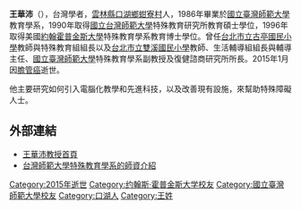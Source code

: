 '''王華沛'''（{{bd|1959年|5月16日|2015年|1月28日||}}），台灣學者，[[雲林縣|雲林縣]][[口湖鄉|口湖鄉]][[蚶寮村|蚶寮村]]人，1986年畢業於[[國立臺灣師範大學|國立臺灣師範大學]]教育學系，1990年取得[[國立台灣師範大學|國立台灣師範大學]]特殊教育研究所教育碩士學位，1996年取得美國[[約翰霍普金斯大學|約翰霍普金斯大學]]特殊教育學系教育博士學位。曾任[[台北市立古亭國民小學|台北市立古亭國民小學]]教師與特殊教育組組長以及[[台北市立雙溪國民小學|台北市立雙溪國民小學]]教師、生活輔導組組長與輔導主任、[[國立臺灣師範大學|國立臺灣師範大學]]特殊教育學系副教授及復健諮商研究所所長。2015年1月因[[膽管癌|膽管癌]]逝世。

他主要研究如何引入電腦化教學和先進科技，以及改善現有設施，來幫助特殊障礙人士。

==外部連結==
* [http://140.122.78.66/ 王華沛教授首頁] {{Wayback|url=http://140.122.78.66/ |date=20070317065722 }}
* [https://web.archive.org/web/20071202125448/http://www.ntnu.edu.tw/spe/item2_1.html 台灣師範大學特殊教育學系的師資介紹]

{{Taiwan-academic-bio-stub}}
{{DEFAULTSORT: Wang, H. P.}}
[[Category:2015年逝世|Category:2015年逝世]]
[[Category:约翰斯·霍普金斯大学校友|Category:约翰斯·霍普金斯大学校友]]
[[Category:國立臺灣師範大學校友|Category:國立臺灣師範大學校友]]
[[Category:口湖人|Category:口湖人]]
[[Category:王姓|Category:王姓]]